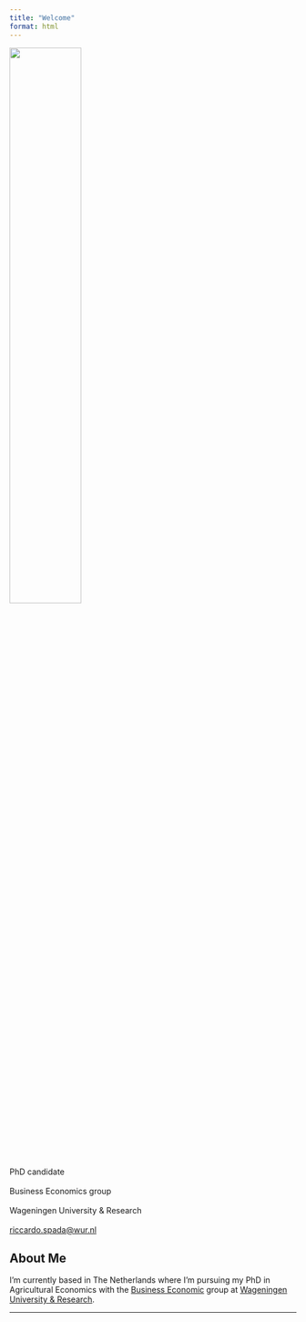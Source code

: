 ```yaml
---
title: "Welcome"
format: html
---
```


::: {.grid}
::: {.g-col-6}
![](assets/ProfilePic.jpg){width="50%" fig-align="right"}
:::

::: {.g-col-6}
PhD candidate <br><br>
Business Economics group <br><br>
Wageningen University & Research <br><br>
[riccardo.spada@wur.nl](mailto:riccardo.spada@wur.nl)
:::
:::

<!-- Social media links -->

## About Me

<!-- Short biography -->

I'm currently based in The Netherlands where I'm pursuing my PhD in Agricultural Economics with the [Business Economic](https://www.wur.nl/en/research-results/chair-groups/social-sciences/business-economics-group.htm) group at [Wageningen University & Research](https://www.wur.nl/en). 
 
------------------------------------------------------------------------






